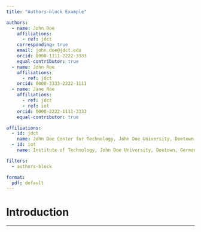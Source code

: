 ```yaml
---
title: "Authors-block Example"

authors:
  - name: John Doe
    affiliations:
      - ref: jdct
    corresponding: true
    email: john.doe@jdct.edu
    orcid: 0000-1111-2222-3333
    equal-contributor: true
  - name: John Roe
    affiliations:
      - ref: jdct
    orcid: 0000-3333-2222-1111
  - name: Jane Roe
    affiliations:
      - ref: jdct
      - ref: iot
    orcid: 0000-2222-1111-3333
    equal-contributor: true

affiliations:
  - id: jdct
    name: John Doe Center for Technology, John Doe University, Doetown, Germany.
  - id: iot
    name: Institute of Technology, John Doe University, Doetown, Germany.

filters:
  - authors-block

format:
  pdf: default
---
```


# Introduction

---
